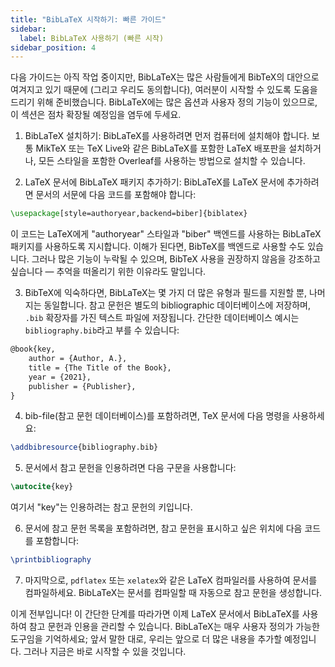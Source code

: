```yaml
---
title: "BibLaTeX 시작하기: 빠른 가이드"
sidebar:
  label: BibLaTeX 사용하기 (빠른 시작)
sidebar_position: 4
---
```



다음 가이드는 아직 작업 중이지만, BibLaTeX는 많은 사람들에게 BibTeX의 대안으로 여겨지고 있기 때문에 (그리고 우리도 동의합니다), 여러분이 시작할 수 있도록 도움을 드리기 위해 준비했습니다. BibLaTeX에는 많은 옵션과 사용자 정의 기능이 있으므로, 이 섹션은 점차 확장될 예정임을 염두에 두세요.

1.  BibLaTeX 설치하기: BibLaTeX를 사용하려면 먼저 컴퓨터에 설치해야 합니다. 보통 MikTeX 또는 TeX Live와 같은 BibLaTeX를 포함한 LaTeX 배포판을 설치하거나, 모든 스타일을 포함한 Overleaf를 사용하는 방법으로 설치할 수 있습니다.
    
2.  LaTeX 문서에 BibLaTeX 패키지 추가하기: BibLaTeX를 LaTeX 문서에 추가하려면 문서의 서문에 다음 코드를 포함해야 합니다:

<CiteDrive />

```latex
\usepackage[style=authoryear,backend=biber]{biblatex}
```

이 코드는 LaTeX에게 "authoryear" 스타일과 "biber" 백엔드를 사용하는 BibLaTeX 패키지를 사용하도록 지시합니다. 이해가 된다면, BibTeX를 백엔드로 사용할 수도 있습니다. 그러나 많은 기능이 누락될 수 있으며, BibTeX 사용을 권장하지 않음을 강조하고 싶습니다 — 추억을 떠올리기 위한 이유라도 말입니다.

3. BibTeX에 익숙하다면, BibLaTeX는 몇 가지 더 많은 유형과 필드를 지원할 뿐, 나머지는 동일합니다. 참고 문헌은 별도의 bibliographic 데이터베이스에 저장하며, `.bib` 확장자를 가진 텍스트 파일에 저장됩니다. 간단한 데이터베이스 예시는 `bibliography.bib`라고 부를 수 있습니다:

```latex
@book{key,   
	author = {Author, A.},   
	title = {The Title of the Book},   
	year = {2021},   
	publisher = {Publisher}, 
}
```

4.  bib-file(참고 문헌 데이터베이스)를 포함하려면, TeX 문서에 다음 명령을 사용하세요:

```latex
\addbibresource{bibliography.bib}
```

5.  문서에서 참고 문헌을 인용하려면 다음 구문을 사용합니다:

```latex
\autocite{key}
```

여기서 "key"는 인용하려는 참고 문헌의 키입니다.

6.  문서에 참고 문헌 목록을 포함하려면, 참고 문헌을 표시하고 싶은 위치에 다음 코드를 포함합니다:

```latex
\printbibliography
```

7.  마지막으로, `pdflatex` 또는 `xelatex`와 같은 LaTeX 컴파일러를 사용하여 문서를 컴파일하세요. BibLaTeX는 문서를 컴파일할 때 자동으로 참고 문헌을 생성합니다.

이게 전부입니다! 이 간단한 단계를 따라가면 이제 LaTeX 문서에서 BibLaTeX를 사용하여 참고 문헌과 인용을 관리할 수 있습니다. BibLaTeX는 매우 사용자 정의가 가능한 도구임을 기억하세요; 앞서 말한 대로, 우리는 앞으로 더 많은 내용을 추가할 예정입니다. 그러나 지금은 바로 시작할 수 있을 것입니다.
